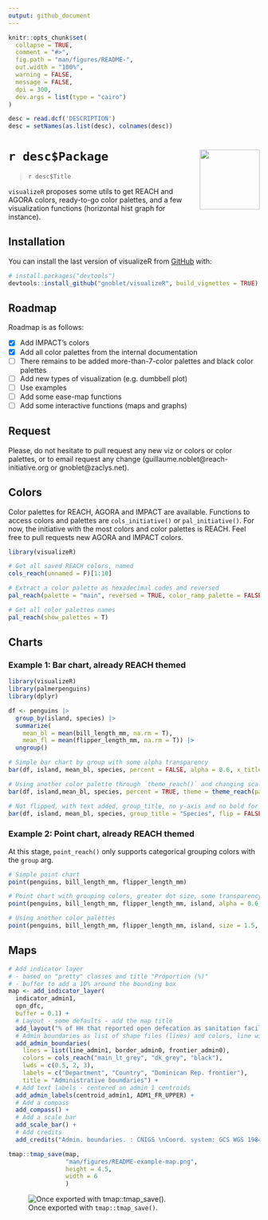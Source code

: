 ```yaml
---
output: github_document
---
```


<!-- README.md is generated from README.Rmd. Please edit that file -->

```r
knitr::opts_chunk$set(
  collapse = TRUE,
  comment = "#>",
  fig.path = "man/figures/README-",
  out.width = "100%",
  warning = FALSE,
  message = FALSE,
  dpi = 300, 
  dev.args = list(type = "cairo")
)

desc = read.dcf('DESCRIPTION')
desc = setNames(as.list(desc), colnames(desc))
```

# `r desc$Package` <img src="man/figures/logo.png" align="right" alt="" width="120"/>

> `r desc$Title`

`visualizeR` proposes some utils to get REACH and AGORA colors, ready-to-go color palettes, and a few visualization functions (horizontal hist graph for instance).

## Installation

You can install the last version of visualizeR from
[GitHub](https://github.com/) with:

```r
# install.packages("devtools")
devtools::install_github("gnoblet/visualizeR", build_vignettes = TRUE)
```

## Roadmap

Roadmap is as follows:

- [X] Add IMPACT's colors
- [X] Add all color palettes from the internal documentation
- [ ] There remains to be added more-than-7-color palettes and black color palettes
- [ ] Add new types of visualization (e.g. dumbbell plot)
- [ ] Use examples
- [ ] Add some ease-map functions
- [ ] Add some interactive functions (maps and graphs)

## Request

Please, do not hesitate to pull request any new viz or colors or color palettes, or to email request any change (guillaume.noblet@reach-initiative.org or gnoblet@zaclys.net).

## Colors 

Color palettes for REACH, AGORA and IMPACT are available. Functions to access colors and palettes are `cols_initiative()` or `pal_initiative()`. For now, the initiative with the most colors and color palettes is REACH. Feel free to pull requests new AGORA and IMPACT colors.

```r
library(visualizeR)

# Get all saved REACH colors, named
cols_reach(unnamed = F)[1:10]

# Extract a color palette as hexadecimal codes and reversed
pal_reach(palette = "main", reversed = TRUE, color_ramp_palette = FALSE)

# Get all color palettes names
pal_reach(show_palettes = T)
```

## Charts

### Example 1: Bar chart, already REACH themed

```r
library(visualizeR)
library(palmerpenguins)
library(dplyr)

df <- penguins |> 
  group_by(island, species) |> 
  summarize(
    mean_bl = mean(bill_length_mm, na.rm = T),
    mean_fl = mean(flipper_length_mm, na.rm = T)) |> 
  ungroup()

# Simple bar chart by group with some alpha transparency
bar(df, island, mean_bl, species, percent = FALSE, alpha = 0.6, x_title = "Mean of bill length")

# Using another color palette through `theme_reach()` and changing scale to percent
bar(df, island,mean_bl, species, percent = TRUE, theme = theme_reach(palette = "artichoke_3"))

# Not flipped, with text added, group_title, no y-axis and no bold for legend
bar(df, island, mean_bl, species, group_title = "Species", flip = FALSE, add_text = TRUE, add_text_suffix = "%", percent = FALSE, theme = theme_reach(text_font_face = "plain", axis_y = FALSE))

```

### Example 2: Point chart, already REACH themed

At this stage, `point_reach()` only supports categorical grouping colors with the `group` arg.

```r

# Simple point chart
point(penguins, bill_length_mm, flipper_length_mm)

# Point chart with grouping colors, greater dot size, some transparency, reversed color palette
point(penguins, bill_length_mm, flipper_length_mm, island, alpha = 0.6, size = 3, theme = theme_reach(reverse = TRUE))

# Using another color palettes
point(penguins, bill_length_mm, flipper_length_mm, island, size = 1.5, x_title = "Bill", y_title = "Flipper", title = "Length (mm)", theme = theme_reach(palette = "artichoke_3", text_font_face = , grid_x = T,  title_position_to_plot = FALSE))
```

## Maps

```r

# Add indicator layer 
# - based on "pretty" classes and title "Proportion (%)" 
# - buffer to add a 10% around the bounding box
map <- add_indicator_layer(
  indicator_admin1, 
  opn_dfc,
  buffer = 0.1) + 
  # Layout - some defaults - add the map title
  add_layout("% of HH that reported open defecation as sanitation facility") + 
  # Admin boundaries as list of shape files (lines) and colors, line widths and labels as vectors
  add_admin_boundaries(
    lines = list(line_admin1, border_admin0, frontier_admin0),
    colors = cols_reach("main_lt_grey", "dk_grey", "black"),
    lwds = c(0.5, 2, 3),
    labels = c("Department", "Country", "Dominican Rep. frontier"),
    title = "Administrative boundaries") + 
  # Add text labels - centered on admin 1 centroids
  add_admin_labels(centroid_admin1, ADM1_FR_UPPER) +
  # Add a compass
  add_compass() +
  # Add a scale bar
  add_scale_bar() +
  # Add credits
  add_credits("Admin. boundaries. : CNIGS \nCoord. system: GCS WGS 1984")
```

```r
tmap::tmap_save(map,
                "man/figures/README-example-map.png",
                height = 4.5,
                width = 6
                )
```

![Once exported with `tmap::tmap_save()`.](man/figures/README-example-map.png)

